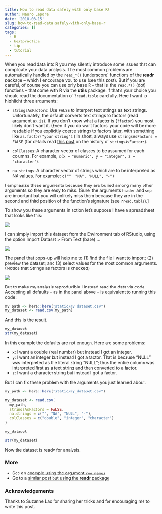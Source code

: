 ```yaml
---
title: How to read data safely with only base R?
author: Mauro Lepore
date: '2018-03-15'
slug: how-to-read-data-safely-with-only-base-r
categories: []
tags:
  - R
  - bestpractice
  - tip
  - tutorial
---
```


When you read data into R you may silently introduce some issues that can complicate your data analysis. The most common problems are automatically handled by the `read_*()` (underscore) functions of the __readr__ package -- which I encourage you to use (see [this post](https://fgeo.netlify.com/2018/03/13/2018-03-13-import-dataset/)). But if you are careful, of course you can use only base R -- that is, the `read.*()` (dot) functions -- that come with R via the __utils__ package. If that's your choice you should read the documentation of `?read.table` carefully. Here I want to highlight three arguments:

* `stringsAsFactors`: Use `FALSE` to interpret text strings as text strings. Unfortunately, the default converts text strings to factors (read argument `as.is`). If you don't know what a factor is (`?factor`) you most likely don't want it. (Even if you do want factors, your code will be more readable if you explicitly coerce strings to factors later, with something like `as.factor("your-string")`.) In short, always use  `stringsAsFactors = FALSE` (for details read [this post](https://goo.gl/rZmMLE) on the history of `stringsAsFactors`).

* `colClasses`: A character vector of classes to be assumed for each columns. For example, `c(x = "numeric", y = "integer", z = "character")`.

* `na.strings`: A character vector of strings which are to be interpreted as NA values. For example: `c("", "NA", "NULL", "-")`

I emphasize these arguments because they are buried among many other arguments so they are easy to miss. (Sure, the arguments `header` and `sep` are important but you will unlikely miss them because they are in the second and third position of the function's signature (see `?read.table`).]

To show you these arguments in action let's suppose I have a spreadsheet that looks like this:

![](https://i.imgur.com/ClZYWod.png)

I can simply import this dataset from the Environment tab of RStudio, using the option Import Dataset > From Text (base) ... 

![](https://i.imgur.com/AOOpmHq.png)

The panel that pops-up will help me to (1) find the file I want to import; (2) preview the dataset; and (3) select values for the most common arguments. (Notice that Strings as factors is checked)

![](https://i.imgur.com/lVrTIHM.png)

But to make my analysis reproducible I instead read the data via code. Accepting all defaults -- as in the panel above -- is equivalent to running this code:

```r
my_path <- here::here("static/my_dataset.csv")
my_dataset <- read.csv(my_path)
```

And this is the result.

```r
my_dataset
str(my_dataset)
```

In this example the defaults are not enough. Here are some problems:

* `x`: I want a double (real number) but instead I got an integer.
* `y`: I want an integer but instead I got a factor. That is because "NULL" was interpreted as the literal string "NULL"; thus the entire column was interpreted first as a text string and then converted to a factor.
* `z`: I want a character string but instead I got a factor.

But I can fix these problem with the arguments you just learned about.

```r
my_path <- here::here("static/my_dataset.csv")

my_dataset <- read.csv(
  my_path,
  stringsAsFactors = FALSE,
  na.strings = c("", "NA", "NULL", "-"),
  colClasses = c("double", "integer", "character")
)

my_dataset
```

```r
str(my_dataset)
```

Now the dataset is ready for analysis.

### More

* See an [example using the argument `row.names`](https://goo.gl/MF4thJ)
* Go to a [similar post but using the __readr__ package](https://goo.gl/qRSyME)

### Acknowledgements

Thanks to Suzanne Lao for sharing her tricks and for encouraging me to write this post.
